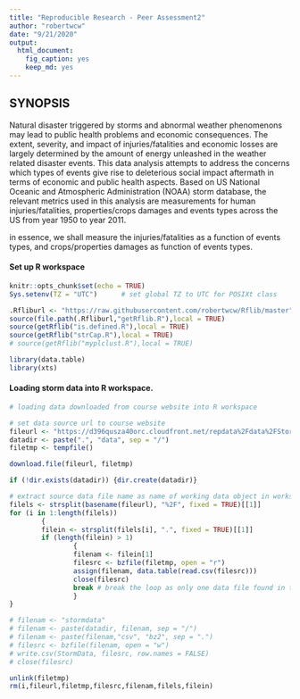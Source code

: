 ```yaml
---
title: "Reproducible Research - Peer Assessment2"
author: "robertwcw"
date: "9/21/2020"
output: 
  html_document: 
    fig_caption: yes
    keep_md: yes
---
```

## SYNOPSIS

Natural disaster triggered by storms and abnormal weather phenomenons may lead to public health problems and economic consequences. The extent, severity, and impact of injuries/fatalities and economic losses are largely determined by the amount of energy unleashed in the weather related disaster events. This data analysis attempts to address the concerns which types of events give rise to deleterious social impact aftermath in terms of economic and public health aspects. Based on US National Oceanic and Atmospheric Administration (NOAA) storm database, the relevant metrics used in this analysis are measurements for human injuries/fatalities, properties/crops damages and events types across the US from year 1950 to year 2011.

in essence, we shall measure the injuries/fatalities as a function of events types, and crops/properties damages as function of events types.



#### Set up R workspace 
```r
knitr::opts_chunk$set(echo = TRUE)
Sys.setenv(TZ = "UTC")      # set global TZ to UTC for POSIXt class

.Rfliburl <- "https://raw.githubusercontent.com/robertwcw/Rflib/master"
source(file.path(.Rfliburl,"getRflib.R"),local = TRUE)
source(getRflib("is.defined.R"),local = TRUE)
source(getRflib("strCap.R"),local = TRUE)
# source(getRflib("myplclust.R"),local = TRUE)

library(data.table)
library(xts)
```
#### Loading storm data into R workspace.
```r
# loading data downloaded from course website into R workspace 

# set data source url to course website
fileurl <- "https://d396qusza40orc.cloudfront.net/repdata%2Fdata%2FStormData.csv.bz2"
datadir <- paste(".", "data", sep = "/")
filetmp <- tempfile()

download.file(fileurl, filetmp)

if (!dir.exists(datadir)) {dir.create(datadir)}

# extract source data file name as name of working data object in workspace 
filels <- strsplit(basename(fileurl), "%2F", fixed = TRUE)[[1]]
for (i in 1:length(filels)) 
        {
        filein <- strsplit(filels[i], ".", fixed = TRUE)[[1]]
        if (length(filein) > 1) 
                {
                filenam <- filein[1]
                filesrc <- bzfile(filetmp, open = "r")
                assign(filenam, data.table(read.csv(filesrc)))
                close(filesrc)
                break # break the loop as only one data file found in the source
                }
}

# filenam <- "stormdata"
# filenam <- paste(datadir, filenam, sep = "/")
# filenam <- paste(filenam,"csv", "bz2", sep = ".")
# filesrc <- bzfile(filenam, open = "w")
# write.csv(StormData, filesrc, row.names = FALSE)
# close(filesrc)

unlink(filetmp)
rm(i,fileurl,filetmp,filesrc,filenam,filels,filein)
```


